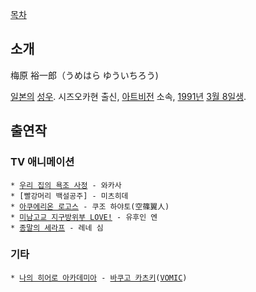 [[목차]]
== 소개 ==
梅原 裕一郎（うめはら ゆういちろう)

[[일본]]의 [[성우]]. 시즈오카현 출신, [[아트비전]] 소속, [[1991년]] [[3월 8일]]생.

== 출연작 ==
=== TV 애니메이션 ===
 * [[우리 집의 욕조 사정]] - 와카사
 * [빨강머리 백설공주] - 미츠히데
 * [[아쿠에리온 로고스]] - 쿠조 하야토(空篠翼人)
 * [[미남고교 지구방위부 LOVE!]] - 유후인 엔
 * [[종말의 세라프]] - 레네 심

=== 기타 ===
 * [[나의 히어로 아카데미아]] - [[바쿠고 카츠키]]([[VOMIC]])
